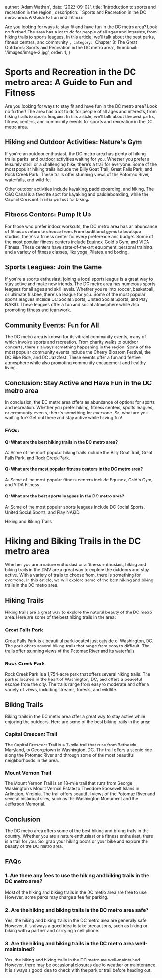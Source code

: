
  author: 'Adam Wathan',
  date: '2022-09-02',
  title: 'Introduction to sports and recreation in the region',
  description: ` Sports and Recreation in the DC metro area: A Guide to Fun and Fitness

Are you looking for ways to stay fit and have fun in the DC metro area? Look no further! The area has a lot to do for people of all ages and interests, from hiking trails to sports leagues. In this article, we'll talk about the best parks, fitness centers, and community `,
  category: `Chapter 3: The Great Outdoors: Sports and Recreation in the DC metro area`,
  thumbnail: '/images/image-2.jpg',
  order: 1,
}

        

# Sports and Recreation in the DC metro area: A Guide to Fun and Fitness

Are you looking for ways to stay fit and have fun in the DC metro area? Look no further! The area has a lot to do for people of all ages and interests, from hiking trails to sports leagues. In this article, we'll talk about the best parks, fitness centers, and community events for sports and recreation in the DC metro area.

## Hiking and Outdoor Activities: Nature's Gym

If you're an outdoor enthusiast, the DC metro area has plenty of hiking trails, parks, and outdoor activities waiting for you. Whether you prefer a leisurely stroll or a challenging hike, there's a trail for everyone. Some of the most popular hiking trails include the Billy Goat Trail, Great Falls Park, and Rock Creek Park. These trails offer stunning views of the Potomac River, waterfalls, and wildlife. 

Other outdoor activities include kayaking, paddleboarding, and biking. The C&O Canal is a favorite spot for kayaking and paddleboarding, while the Capital Crescent Trail is perfect for biking.

## Fitness Centers: Pump It Up

For those who prefer indoor workouts, the DC metro area has an abundance of fitness centers to choose from. From traditional gyms to boutique studios, there's a fitness center for every preference and budget. Some of the most popular fitness centers include Equinox, Gold's Gym, and VIDA Fitness. These centers have state-of-the-art equipment, personal training, and a variety of fitness classes, like yoga, Pilates, and boxing.

## Sports Leagues: Join the Game

If you're a sports enthusiast, joining a local sports league is a great way to stay active and make new friends. The DC metro area has numerous sports leagues for all ages and skill levels. Whether you're into soccer, basketball, or ultimate frisbee, there's a league for you. Some of the most popular sports leagues include DC Social Sports, United Social Sports, and Play NAKID. These leagues offer a fun and social atmosphere while also promoting fitness and teamwork.

## Community Events: Fun for All

The DC metro area is known for its vibrant community events, many of which involve sports and recreation. From charity walks to outdoor concerts, there's always something happening in the region. Some of the most popular community events include the Cherry Blossom Festival, the DC Bike Ride, and DC Jazzfest. These events offer a fun and festive atmosphere while also promoting community engagement and healthy living.

## Conclusion: Stay Active and Have Fun in the DC metro area

In conclusion, the DC metro area offers an abundance of options for sports and recreation. Whether you prefer hiking, fitness centers, sports leagues, or community events, there's something for everyone. So, what are you waiting for? Get out there and stay active while having fun!

### FAQs:

#### Q: What are the best hiking trails in the DC metro area?
A: Some of the most popular hiking trails include the Billy Goat Trail, Great Falls Park, and Rock Creek Park.

#### Q: What are the most popular fitness centers in the DC metro area?
A: Some of the most popular fitness centers include Equinox, Gold's Gym, and VIDA Fitness.

#### Q: What are the best sports leagues in the DC metro area?
A: Some of the most popular sports leagues include DC Social Sports, United Social Sports, and Play NAKID.









Hiking and Biking Trails

# Hiking and Biking Trails in the DC metro area

Whether you are a nature enthusiast or a fitness enthusiast, hiking and biking trails in the DMV are a great way to explore the outdoors and stay active. With a variety of trails to choose from, there is something for everyone. In this article, we will explore some of the best hiking and biking trails in the DC metro area.

## Hiking Trails

Hiking trails are a great way to explore the natural beauty of the DC metro area. Here are some of the best hiking trails in the area:

### Great Falls Park

Great Falls Park is a beautiful park located just outside of Washington, DC. The park offers several hiking trails that range from easy to difficult. The trails offer stunning views of the Potomac River and its waterfalls.

### Rock Creek Park

Rock Creek Park is a 1,754-acre park that offers several hiking trails. The park is located in the heart of Washington, DC, and offers a peaceful escape from the city. The trails range from easy to moderate and offer a variety of views, including streams, forests, and wildlife.

## Biking Trails

Biking trails in the DC metro area offer a great way to stay active while enjoying the outdoors. Here are some of the best biking trails in the area:

### Capital Crescent Trail

The Capital Crescent Trail is a 7-mile trail that runs from Bethesda, Maryland, to Georgetown in Washington, DC. The trail offers a scenic ride along the Potomac River and through some of the most beautiful neighborhoods in the area.

### Mount Vernon Trail

The Mount Vernon Trail is an 18-mile trail that runs from George Washington's Mount Vernon Estate to Theodore Roosevelt Island in Arlington, Virginia. The trail offers beautiful views of the Potomac River and several historical sites, such as the Washington Monument and the Jefferson Memorial.

## Conclusion

The DC metro area offers some of the best hiking and biking trails in the country. Whether you are a nature enthusiast or a fitness enthusiast, there is a trail for you. So, grab your hiking boots or your bike and explore the beauty of the DC metro area.

## FAQs

### 1. Are there any fees to use the hiking and biking trails in the DC metro area?

Most of the hiking and biking trails in the DC metro area are free to use. However, some parks may charge a fee for parking.

### 2. Are the hiking and biking trails in the DC metro area safe?

Yes, the hiking and biking trails in the DC metro area are generally safe. However, it is always a good idea to take precautions, such as hiking or biking with a partner and carrying a cell phone.

### 3. Are the hiking and biking trails in the DC metro area well-maintained?

Yes, the hiking and biking trails in the DC metro are well-maintained. However, there may be occasional closures due to weather or maintenance. It is always a good idea to check with the park or trail before heading out.

        
